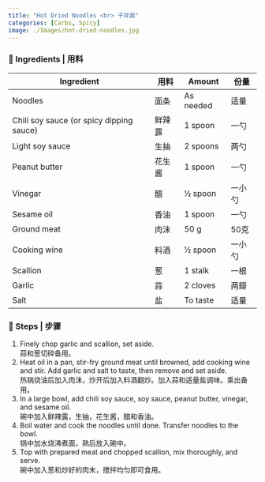 ```yaml
---
title: "Hot Dried Noodles <br> 干拌面"
categories: [Carbs, Spicy]
image: ./Images/hot-dried-noodles.jpg
---
```


### 🥣 Ingredients | 用料

| Ingredient | 用料 | Amount | 份量 |
|------------|------|--------|------|
| Noodles | 面条 | As needed | 适量 |
| Chili soy sauce (or spicy dipping sauce) | 鲜辣露 | 1 spoon | 一勺 |
| Light soy sauce | 生抽 | 2 spoons | 两勺 |
| Peanut butter | 花生酱 | 1 spoon | 一勺 |
| Vinegar | 醋 | ½ spoon | 一小勺 |
| Sesame oil | 香油 | 1 spoon | 一勺 |
| Ground meat | 肉沫 | 50 g | 50克 |
| Cooking wine | 料酒 | ½ spoon | 一小勺 |
| Scallion | 葱 | 1 stalk | 一根 |
| Garlic | 蒜 | 2 cloves | 两瓣 |
| Salt | 盐 | To taste | 适量 |

### 🍴️ Steps | 步骤
1. Finely chop garlic and scallion, set aside.  
 蒜和葱切碎备用。
2. Heat oil in a pan, stir-fry ground meat until browned, add cooking wine and stir. Add garlic and salt to taste, then remove and set aside.  
 热锅烧油后加入肉沫，炒开后加入料酒翻炒。加入蒜和适量盐调味。乘出备用。
3. In a large bowl, add chili soy sauce, soy sauce, peanut butter, vinegar, and sesame oil.  
 碗中加入鲜辣露，生抽，花生酱，醋和香油。
4. Boil water and cook the noodles until done. Transfer noodles to the bowl.  
 锅中加水烧沸煮面，熟后放入碗中。
5. Top with prepared meat and chopped scallion, mix thoroughly, and serve.  
 碗中加入葱和炒好的肉末，搅拌均匀即可食用。

